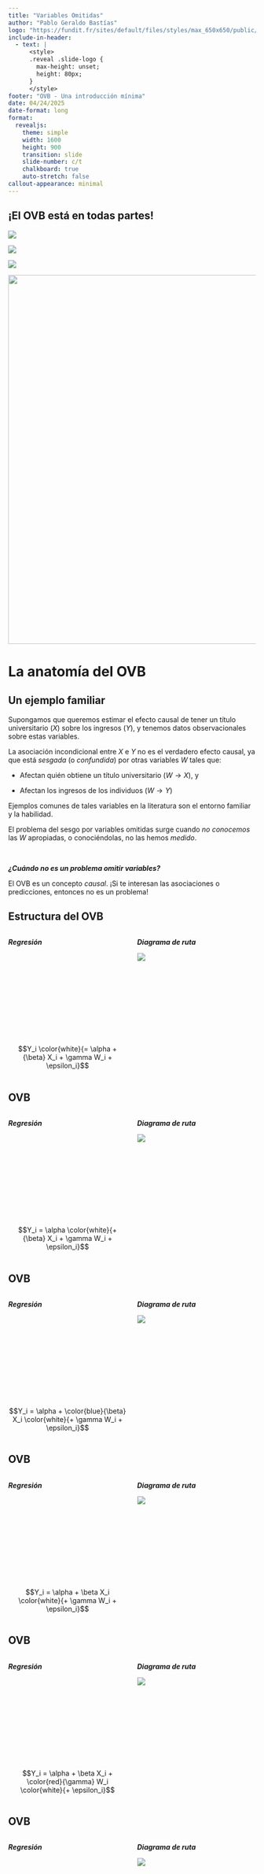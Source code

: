 ```yaml
---
title: "Variables Omitidas"
author: "Pablo Geraldo Bastías"
logo: "https://fundit.fr/sites/default/files/styles/max_650x650/public/institutions/capture-decran-2023-07-07-162216.png?itok=1CkwlJEu"
include-in-header:
  - text: |
      <style>
      .reveal .slide-logo {
        max-height: unset;
        height: 80px;
      }
      </style>
footer: "OVB - Una introducción mínima"
date: 04/24/2025
date-format: long
format: 
  revealjs:
    theme: simple
    width: 1600
    height: 900
    transition: slide
    slide-number: c/t
    chalkboard: true
    auto-stretch: false
callout-appearance: minimal
---
```



## ¡El OVB está en todas partes! 

:::{.r-stack}

![](img/ovb_greta_effect.png){.fragment}

![](img/ovb_mortality_museums.png){.fragment}

![](img/ovb_walking.jpg){.fragment}

![](img/ovb_opioids.jpg){.fragment width="750"}

:::


# La anatomía del OVB {background-color="#00a191"}

## Un ejemplo familiar

Supongamos que queremos estimar el efecto causal de tener un título universitario ($X$) sobre los ingresos ($Y$), y tenemos datos observacionales sobre estas variables.

La asociación incondicional entre $X$ e $Y$ no es el verdadero efecto causal, ya que está *sesgada* (o [*confundida*]{.fragment .highlight-red}) por otras variables $W$ tales que:

  - Afectan quién obtiene un título universitario ($W \rightarrow X$), y
  
  - Afectan los ingresos de los individuos ($W \rightarrow Y$)
  
  
Ejemplos comunes de tales variables en la literatura son el entorno familiar y la habilidad.

El problema del sesgo por variables omitidas surge cuando [*no conocemos*]{.fragment .highlight-red} las $W$ apropiadas, o conociéndolas, no las hemos [*medido*]{.fragment .highlight-red}.

<br>

:::{.fragment .highlight-blue}

***¿Cuándo no es un problema omitir variables?***

El OVB es un concepto *causal*. ¡Si te interesan las asociaciones o predicciones, entonces no es un problema!

:::


## Estructura del OVB {auto-animate=true}

::: {.columns}

::: {.column width="50%"}
***Regresión***

::: {.left style="margin-top: 200px;"}
$$Y_i \color{white}{=  \alpha + {\beta} X_i + \gamma W_i + \epsilon_i}$$
:::


:::

::: {.column width="50%"}
***Diagrama de ruta***

![](img/dag_yonly.svg)

:::

:::



## OVB {auto-animate=true}

::: {.columns}

::: {.column width="50%"}
***Regresión***

::: {style="margin-top: 200px;"}
$$Y_i =  \alpha \color{white}{+ {\beta} X_i + \gamma W_i + \epsilon_i}$$
:::


:::

::: {.column width="50%"}
***Diagrama de ruta***

![](img/dag_yonly.svg)

:::

:::




## OVB {auto-animate=true}

::: {.columns}

::: {.column width="50%"}
***Regresión***

::: {style="margin-top: 200px;"}
$$Y_i =  \alpha + \color{blue}{\beta} X_i \color{white}{+ \gamma W_i + \epsilon_i}$$
:::


:::

::: {.column width="50%"}
***Diagrama de ruta***

![](img/dag_yx_beta.svg)
:::

:::


## OVB {auto-animate=true}

::: {.columns}

::: {.column width="50%"}
***Regresión***

::: {style="margin-top: 200px;"}
$$Y_i =  \alpha + \beta X_i \color{white}{+ \gamma W_i + \epsilon_i}$$
:::


:::

::: {.column width="50%"}
***Diagrama de ruta***

![](img/dag_yxw_beta.svg)
:::

:::






## OVB {auto-animate=true}

::: {.columns}

::: {.column width="50%"}
***Regresión***

::: {style="margin-top: 200px;"}
$$Y_i =  \alpha + \beta X_i + \color{red}{\gamma} W_i \color{white}{+ \epsilon_i}$$
:::


:::

::: {.column width="50%"}
***Diagrama de ruta***

![](img/dag_yxw_gamma.svg)
:::

:::



## OVB {auto-animate=true}

::: {.columns}

::: {.column width="50%"}
***Regresión***

::: {style="margin-top: 200px;"}
$$Y_i =  \alpha + \beta X_i + \color{red}{\gamma} W_i \color{white}{+ \epsilon_i}$$
:::


:::

::: {.column width="50%"}
***Diagrama de ruta***

![](img/dag_yxw_block.svg)
:::

:::




## OVB {auto-animate=true}

::: {.columns}

::: {.column width="50%"}
***Regresión***

::: {style="margin-top: 200px;"}
$$Y_i =  \alpha + \beta X_i + \color{red}{\gamma} W_i \color{white}{+ \epsilon_i}$$
:::


:::

::: {.column width="50%"}
***Diagrama de ruta***

![](img/dag_yxw_block2.svg)
:::

:::



## OVB {auto-animate=true}

::: {.columns}

::: {.column width="50%"}
***Regresión***

::: {style="margin-top: 200px;"}
$$Y_i =  \alpha + {\beta} X_i + \gamma W_i + \epsilon_i$$
:::


:::

::: {.column width="50%"}
***Diagrama de ruta***

![](img/dag_yxwe_beta.svg)


:::

:::

::: {.fragment}
$\text{corr}(X_i; \epsilon_i) = 0$
:::

:::{.fragment}
$X \rightarrow \dots \leftarrow \epsilon$ está $d-$separado
:::





## OVB {auto-animate=true}

::: {.columns}

::: {.column width="50%"}
***Regresión***

::: {style="margin-top: 100px;"}
$$\color{grey}{Y_i =  \alpha + \beta X_i + \gamma W_i + \epsilon_i}$$

$$Y_i =  \zeta + \tilde{\beta} X_i + u_i$$
:::


:::

::: {.column width="50%"}
***Diagrama de ruta***

![](img/dag_yxu_tilde.svg)
:::

:::






## OVB {auto-animate=true}

::: {.columns}

::: {.column width="50%"}
***Regresión***

::: {style="margin-top: 100px;"}
$$\color{grey}{Y_i =  \alpha + \beta X_i +  \color{red}{\gamma W_i + \epsilon_i}}$$

$$Y_i =  \zeta + \tilde{\beta} X_i + \color{red}{u_i}$$


:::


:::

::: {.column width="50%"}
***Diagrama de ruta***

![](img/dag_yxu2_tilde.svg)
:::

:::


:::{.fragment}
$\text{corr}(X_i ; u_i) \neq 0$
:::

:::{.fragment}
$X \rightarrow u$ está $d-$conectado
:::




## La fórmula del OVB {auto-animate=true}

::: {.columns}

::: {.column width="50%"}
***Regresión***

::: {style="margin-top: 100px;"}
$$\color{grey}{Y_i =  \zeta + \color{red}{\tilde{\beta}} X_i + u_i}$$

$$
\color{red}{\tilde{\beta}} = \frac{\text{Cov}(X_i , Y_i)}{\text{Var}(X_i)}
$$

:::


:::

::: {.column width="50%"}
***Diagrama de ruta***

![](img/dag_yxu2.svg)
:::

:::






## La fórmula del OVB {auto-animate=true}

::: {.columns}

::: {.column width="50%"}
***Regresión***

::: {style="margin-top: 100px;"}
$$\color{grey}{Y_i =  \zeta + \tilde{\beta} X_i + u_i}$$

$$
\tilde{\beta} = \frac{\text{Cov}(X_i , \color{green}{Y_i})}{\text{Var}(X_i)}
$$

$$
= \frac{\text{Cov}(X_i, \color{green}{\alpha + \beta X_i + \gamma W_i + \epsilon_i})}{\text{Var}(X_i)}
$$
:::


:::

::: {.column width="50%"}
***Diagrama de ruta***

![](img/dag_yxu2.svg)
:::

:::





## La fórmula del OVB {auto-animate=true}

::: {.columns}

::: {.column width="50%"}
***Regresión***

::: {style="margin-top: 100px;"}
$$\color{grey}{Y_i =  \zeta + \tilde{\beta} X_i + u_i}$$

$$
\tilde{\beta} = \frac{\text{Cov}(X_i , Y_i)}{\text{Var}(X_i)}
$$

$$
= \frac{\color{green}{\text{Cov}(X_i}, \alpha + \color{blue}{\beta} X_i + \color{red}{\gamma} \color{green}{W_i} + \epsilon_i)}{\color{green}{\text{Var}(X_i)}}
$$

$$
= \color{blue}{\beta} + \underbrace{\color{red}{\gamma} \times \color{green}{\frac{\text{Cov}(X_i,W_i)}{\text{Var}(X_i)}}}_{\text{Sesgo}}
$$
:::


:::

::: {.column width="50%"}
***Diagrama de ruta***

![](img/dag_yxu2.svg)
:::

:::




## La fórmula del OVB {auto-animate=true}

::: {.columns}

::: {.column width="50%"}
***Regresión***

::: {style="margin-top: 100px;"}
$$\color{grey}{Y_i =  \zeta + \color{red}{\tilde{\beta}} X_i + u_i}$$

$$
\tilde{\beta} = \frac{\text{Cov}(X_i , Y_i)}{\text{Var}(X_i)}
$$

$$
= \frac{\text{Cov}(X_i, \alpha + \beta X_i + \gamma W_i + \epsilon_i)}{\text{Var}(X_i)}
$$

$$
= \color{blue}{\beta} + \underbrace{\color{red}{\gamma}}_{\text{Impacto}} \times \underbrace{\color{green}{\delta}}_{\text{Desequilibrio}}
$$
:::


:::

::: {.column width="50%"}
***Diagrama de ruta***

![](img/dag_yxu2.svg)
:::

:::




## La fórmula del OVB {auto-animate=true}

::: {.columns}

::: {.column width="50%"}
***Regresión***

::: {style="margin-top: 100px;"}
$$\color{grey}{Y_i =  \zeta + \color{red}{\tilde{\beta}} X_i + u_i}$$

$$
\tilde{\beta} = \frac{\text{Cov}(X_i , Y_i)}{\text{Var}(X_i)}
$$

$$
= \frac{\text{Cov}(X_i, \alpha + \beta X_i + \gamma W_i + \epsilon_i)}{\text{Var}(X_i)}
$$

$$
= \color{blue}{\beta} + \underbrace{\color{red}{\gamma}}_{\text{Impacto}} \times \underbrace{\color{green}{\delta}}_{\text{Desequilibrio}}
$$
:::


:::

::: {.column width="50%"}
***Diagrama de ruta***

![](img/dag_yxw_delta.svg)
:::

:::



# ¿Qué hacer? {background-color="#00a191"}

## Respuesta errónea
### ¡Incluir todo lo que tengas!

![](img/ovb_authors.jpg){.center}

## Tratar con el desequilibrio ($\delta$) *por diseño*

:::{.r-stack}

:::{.fragment}
**ECAs**: Un enfoque ideal sería asignar aleatoriamente quién recibe el tratamiento de interés y quién no. Esto rompe el vínculo $W \rightarrow X$

**Cuasi-Exp**: A veces, es posible encontrar un evento o subpoblación en la que el tratamiento es *casi aleatorio*. En teoría, esto también debería lidiar con $\delta$

![](img/ovb_iv.svg){.fragment .center}
:::


![](img/ovb_rct.png){.fragment .center}

:::

## Calibración y sensibilidad

En lugar de suponer que no hay OVB, podemos intentar acotar el efecto estimado del tratamiento bajo supuestos plausibles sobre su magnitud

:::{.r-stack}

:::{.fragment}
**Límites del peor caso:** Suponer una $W$ que predice perfectamente $Y$ (el $\gamma$ más fuerte posible), y preguntar cuánto debería ser el desequilibrio ($\delta$) para cambiar nuestras conclusiones
  
**Simular:** Usar una gama de valores $\gamma \times \delta$ para simular cómo cambiarían los resultados para diferentes valores de OVB

**Calibrar:** Usar variables incluidas para calibrar la magnitud de los posibles factores excluidos
:::

![](img/ovb_cinelli_hazlett.png){.fragment .center}

:::

## Resumen y más allá: ¿Cuándo es un problema el OVB?

* Pregúntate si estás tratando de obtener una relación causal

  - Define tu tratamiento con suficiente detalle para que puedas preguntar, [*qué factores que afectan tanto al resultado como a quién recibe el tratamiento*]{.fragment .highlight-blue} pueden faltar
  
  - El sesgo siempre es [*relativo a una cantidad objetivo*]{.fragment .highlight-blue}


* Recuerda: ¡siempre hay omisión, pero no siempre es un problema!
  
  - **Resultado**: pérdida de eficiencia, pero no necesariamente sesgo
  
  - **Relacionado con el tratamiento**: incluso puede ser mejor (amplificación del sesgo)
  
  - [¿Ambos? ¡Zona de peligro!]{.fragment .highlight-red}

* ¡Sesgo *relativo* a una cantidad objetivo!


## {.center}

![](https://imgs.xkcd.com/comics/confounding_variables.png){width="1500"}


# {background-color="#00a191"}